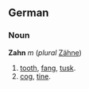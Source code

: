 ==German==
===Noun===
'''Zahn''' ''m'' (''plural'' [[Zähne]])
# [[tooth]], [[fang]], [[tusk]].
# [[cog]], [[tine]].